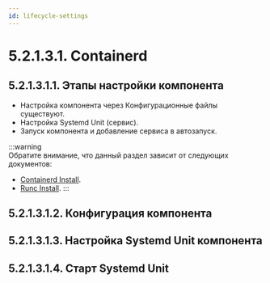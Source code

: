 ```yaml
---
id: lifecycle-settings
---
```



# 5.2.1.3.1. Containerd

## 5.2.1.3.1.1. Этапы настройки компонента
- Настройка компонента через Конфигурационные файлы существуют.
- Настройка Systemd Unit (сервис).
- Запуск компонента и добавление сервиса в автозапуск.

:::warning  
Обратите внимание, что данный раздел зависит от следующих документов:
- [Containerd Install](../containerd/lifecycle.mdx).
- [Runc Install](../runc/lifecycle.mdx).
:::

## 5.2.1.3.1.2. Конфигурация компонента

<ConfigFiles />

## 5.2.1.3.1.3. Настройка Systemd Unit компонента

<SetupSystemdUnit />

## 5.2.1.3.1.4. Старт Systemd Unit

<StartSystemdUnit />


